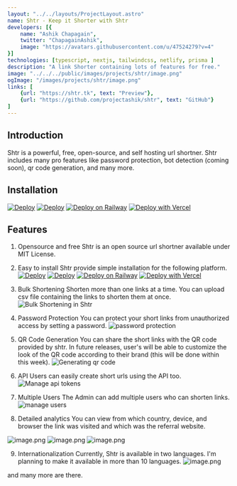 ```yaml
---
layout: "../../layouts/ProjectLayout.astro"
name: Shtr - Keep it Shorter with Shtr
developers: [{
    name: "Ashik Chapagain",
    twitter: "ChapagainAshik",
    image: "https://avatars.githubusercontent.com/u/47524279?v=4"
}]
technologies: [typescript, nextjs, tailwindcss, netlify, prisma ]
description: "A link Shorter containing lots of features for free."
image: "../../../public/images/projects/shtr/image.png"
ogImage: "/images/projects/shtr/image.png"
links: [
    {url: "https://shtr.tk", text: "Preview"},
    {url: "https://github.com/projectashik/shtr", text: "GitHub"}
]
---
```


## Introduction

Shtr is a powerful, free, open-source, and self hosting url shortner. Shtr includes many pro features like password protection, bot detection (coming soon), qr code generation, and many more.

## Installation

[![Deploy](https://www.netlify.com/img/deploy/button.svg)](https://app.netlify.com/start/deploy?repository=https://github.com/projectashik/shtr)
[![Deploy](https://www.herokucdn.com/deploy/button.svg)](https://heroku.com/deploy?template=https://github.com/projectashik/shtr)
[![Deploy on Railway](https://railway.app/button.svg)](https://railway.app/new/template?template=https%3A%2F%2Fgithub.com%2Fprojectashik%2Fshtr&plugins=postgresql&referralCode=dZNXiZ)
[![Deploy with Vercel](https://vercel.com/button)](https://vercel.com/new/clone?repository-url=https%3A%2F%2Fgithub.com%2Fprojectashik%2Fshtr&env=DATABASE_URL,HASH_SALT)

## Features

1. Opensource and free
Shtr is an open source url shortner available under MIT License. 

2. Easy to install
Shtr provide simple installation for the following platform.
[![Deploy](https://www.netlify.com/img/deploy/button.svg)](https://app.netlify.com/start/deploy?repository=https://github.com/projectashik/shtr)
[![Deploy](https://www.herokucdn.com/deploy/button.svg)](https://heroku.com/deploy?template=https://github.com/projectashik/shtr)
[![Deploy on Railway](https://railway.app/button.svg)](https://railway.app/new/template?template=https%3A%2F%2Fgithub.com%2Fprojectashik%2Fshtr&plugins=postgresql&referralCode=dZNXiZ)
[![Deploy with Vercel](https://vercel.com/button)](https://vercel.com/new/clone?repository-url=https%3A%2F%2Fgithub.com%2Fprojectashik%2Fshtr&env=DATABASE_URL,HASH_SALT)

3. Bulk Shortening
Shorten more than one links at a time. You can upload csv file containing the links to shorten them at once.
![Bulk Shortening in Shtr](https://cdn.hashnode.com/res/hashnode/image/upload/v1646075980413/t2dvwIC2v.png)

4. Password Protection
You can protect your short links from unauthorized access by setting a password. 
![password protection](https://cdn.hashnode.com/res/hashnode/image/upload/v1646075789384/Iz4bhQw5M.png)

5. QR Code Generation
You can share the short links with the QR code provided by shtr. In future releases, user's will be able to customize the look of the QR code according to their brand (this will be done within this week).
![Generating qr code](https://cdn.hashnode.com/res/hashnode/image/upload/v1646076105978/ON_aC6_SZ.png)

6. API
Users can easily create short urls using the API too.
![Manage api tokens](https://cdn.hashnode.com/res/hashnode/image/upload/v1646076256604/dtjl4UmV5.png)


7. Multiple Users
The Admin can add multiple users who can shorten links. 
![manage users](https://cdn.hashnode.com/res/hashnode/image/upload/v1646076866700/rrfezeDHm.png)

8. Detailed analytics
You can view from which country, device, and browser the link was visited and which was the referral website.

![image.png](https://cdn.hashnode.com/res/hashnode/image/upload/v1646078085106/IpBIz4-kJ.png)
![image.png](https://cdn.hashnode.com/res/hashnode/image/upload/v1646078129948/foffq_6pc.png)
![image.png](https://cdn.hashnode.com/res/hashnode/image/upload/v1646078106210/D81r36SL_.png)


9. Internationalization
Currently, Shtr is available in two languages. I'm planning to make it available in more than 10 languages.
![image.png](https://cdn.hashnode.com/res/hashnode/image/upload/v1646078350055/Hysa3gJR-f.png)

and many more are there.

